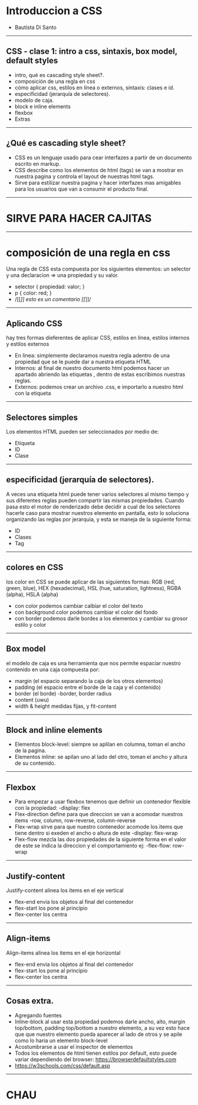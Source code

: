 

# Introduccion a CSS

* Bautista Di Santo

---

## CSS - clase 1: intro a css, sintaxis, box model, default styles
* intro, qué es  cascading style sheet?.
* composición de una regla en css
* cómo aplicar css, estilos en línea o externos, sintaxis: clases e id.
* especificidad (jerarquía de selectores).
* modelo de caja.
* block e inline elements
* flexbox
* Extras

---

## ¿Qué es  cascading style sheet?
* CSS es un lenguaje usado para cear interfazes a partir de un documento escrito en markup.
* CSS describe como los elementos de html (tags) se van a mostrar en nuestra pagina y controla el layout de nuestras html tags.
* Sirve para estilizar nuestra pagina y hacer interfazes mas amigables para los usuarios que van a consumir el producto final.

---

# SIRVE PARA HACER CAJITAS

---

# composición de una regla en css

Una regla de CSS esta compuesta por los siguientes elementos: un selector y una declaracion => una propiedad y su valor.

<Steps>

* selector { propiedad: valor; }
* p { color: red; } 
* /[[*]] esto es un comentario [[*]]/

</Steps>

---

## Aplicando CSS

hay tres formas dieferentes de aplicar CSS, estilos en linea, estilos internos y estilos externos

* En linea: 
simplemente declaramos nuestra regla adentro de una propiedad que se le puede dar a nuestra etiqueta HTML <!-- <p style="color:red;"> esto es texto simple </p> -->
* Internos: 
al final de nuestro documento html podemos hacer un apartado abriendo las etiquetas <!-- <style></style> -->, dentro de estas escribimos nuestras reglas.
* Externos: podemos crear un archivo .css, e importarlo a nuestro html con la etiqueta <!-- link --> 

---

## Selectores simples

Los elementos HTML pueden ser seleccionados por medio de: 

* Etiqueta
* ID 
* Clase

---

## especificidad (jerarquía de selectores).

A veces una etiqueta html puede tener varios selectores al mismo tiempo y sus diferentes reglas pueden compartir 
las mismas propiedades. Cuando pasa esto el motor de renderizado debe decidir a cual de los 
selectores hacerle caso para mostrar nuestros elemento en pantalla, esto lo soluciona organizando las 
reglas por jerarquia, y esta se maneja de la siguiente forma:

* ID
* Clases
* Tag

---

## colores en CSS
 
 los color en CSS se puede aplicar de las siguientes formas: RGB (red, green, blue), HEX (hexadecimal), HSL (hue, saturation, lightness), RGBA (alpha), HSLA (alpha)

* con color podemos cambiar calbiar el color del texto
* con background color podemos cambiar el color del fondo
* con border podemos darle bordes a los elementos y cambiar su grosor estilo y color

---

## Box model

el modelo de caja es una herramienta que nos permite espaciar nuestro contenido en una caja compuesta por:
* margin (el espacio separando la caja de los otros elementos)
* padding (el espacio entre el borde de la caja y el contenido)
* border (el borde)
    -border, border radius
* content (uwu)
* width & height
    medidas fijas, y fit-content

---

## Block and inline elements

* Elementos block-level: siempre se aplilan en columna, toman el ancho de la pagina.
* Elementos inline: se apilan uno al lado del otro, toman el ancho y altura de su contenido. 

---

## Flexbox

* Para empezar a usar flexbox tenemos que definir un contenedor flexible con la propiedad: 
    -display: flex
* Flex-direction define para que direccion se van a acomodar nuestros items
    -row, column, row-reverse, column-reverse
* Flex-wrap sirve para que nuestro contenedor acomode los items que tiene dentro si exeden el ancho o altura de este
    -display: flex-wrap
* Flex-flow mezcla las dos propiedades de la siguiente forma en el valor de este se indica la direccion y el comportamiento ej: 
    -flex-flow: row-wrap 

---

## Justify-content

Justify-content alinea los items en el eje vertical

<Steps>

* flex-end envia los objetos al final del contenedor 
* flex-start los pone al principio
* flex-center los centra

</Steps>

---

## Align-items

Align-items alinea los items en el eje horizontal

* flex-end envia los objetos al final del contenedor 
* flex-start los pone al principio
* flex-center los centra

---

## Cosas extra.

* Agregando fuentes
* Inline-block al usar esta propiedad podemos darle ancho, alto, margin top/bottom, padding top/bottom a nuestro elemento, a su vez esto hace que que nuestro elemento pueda aparecer al lado de otros y se apile como lo haria un elemento block-level  
* Acostumbrarse a usar el inspector de elementos
* Todos los elementos de html tienen estilos por default, esto puede variar dependiendo del browser: https://browserdefaultstyles.com
* https://w3schools.com/css/default.asp

---

# CHAU

